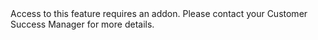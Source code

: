 <Info>
Access to this feature requires an addon.
Please contact your Customer Success Manager for more details.
</Info>
